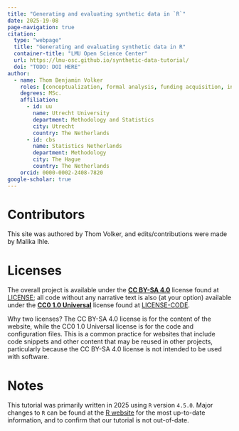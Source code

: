 ```yaml
---
title: "Generating and evaluating synthetic data in `R`"
date: 2025-19-08
page-navigation: true
citation:
  type: "webpage"
  title: "Generating and evaluating synthetic data in R"
  container-title: "LMU Open Science Center"
  url: https://lmu-osc.github.io/synthetic-data-tutorial/
  doi: "TODO: DOI HERE"
author:
  - name: Thom Benjamin Volker
    roles: [conceptualization, formal analysis, funding acquisition, investigation, methodology, project administration, software, resources, validation, visualization, writing - original draft, writing - editing & review]
    degrees: MSc.
    affiliation: 
      - id: uu
        name: Utrecht University
        department: Methodology and Statistics
        city: Utrecht
        country: The Netherlands
      - id: cbs
        name: Statistics Netherlands
        department: Methodology
        city: The Hague
        country: The Netherlands
    orcid: 0000-0002-2408-7820
google-scholar: true
---
```



# Contributors

This site was authored by Thom Volker, and edits/contributions were made by Malika Ihle. <!-- TODO: Expand contributing authors -->

# Licenses

The overall project is available under the **[CC BY-SA 4.0](https://creativecommons.org/licenses/by-sa/4.0/)** license found at [LICENSE](LICENSE.md); all code without any narrative text is also (at your option) available under the **[CC0 1.0 Universal](https://creativecommons.org/publicdomain/zero/1.0/)** license found at [LICENSE-CODE](LICENSE-CODE.md).

Why two licenses? The CC BY-SA 4.0 license is for the content of the website, while the CC0 1.0 Universal license is for the code and configuration files. This is a common practice for websites that include code snippets and other content that may be reused in other projects, particularly because the CC BY-SA 4.0 license is not intended to be used with software.

# Notes

This tutorial was primarily written in 2025 using `R` version `4.5.0`. Major changes to `R` can be found at the [R website](https://cran.r-project.org/) for the most up-to-date information, and to confirm that our tutorial is not out-of-date. 

